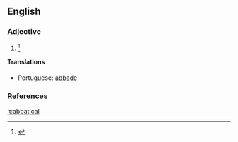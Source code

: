 ==English==

===Adjective===
{{en-adj|-}}

# {{context|obsolete|lang=en}} {{alternate form of |abbatial}} {{defdate|Attested from the mid 17<sup>th</sup> century until the mid 19<sup>th</sup> century.}}<ref>{{reference-book | last =| first = | authorlink =  | coauthors =  | editor =Brown, Lesley  | others =  | title = The Shorter Oxford English Dictionary | origdate =  | origyear = 1933| origmonth =  | url =  | format =  | accessdate =  | accessyear =  | accessmonth =  | edition = 5th | date =  | year =2003| month =  | publisher =Oxford University Press  | location =Oxford, UK | language =  | id =  | doi = | isbn =978-0-19-860575-7 | lccn = | ol = | pages =3| chapter =  | chapterurl =  | quote =}}</ref>

====Translations====
{{trans-top|belonging to an abbey}}
* Portuguese: [[abbade]]
{{trans-mid}}
{{trans-bottom}}

===References===
<references/>

[[it:abbatical]]